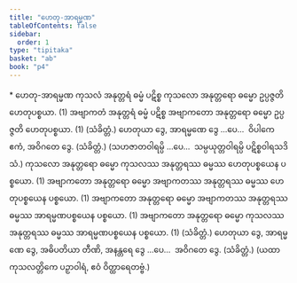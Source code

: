 ```yaml
---
title: "ဟေတု-အာရမ္မဏ"
tableOfContents: false
sidebar:
  order: 1
type: "tipitaka"
basket: "ab"
book: "p4"
---
```



<DynamicBreadcrumb />

<Paragraph type="center" book="p4">
* ဟေတု-အာရမ္မဏ
</Paragraph>

<Division number="57" book="p4" e="ch" v="39" p="616">

<Paragraph number="1683" book="p4">
ကုသလံ အနုတ္တရံ ဓမ္မံ ပဋိစ္စ ကုသလော အနုတ္တရော ဓမ္မော ဥပ္ပဇ္ဇတိ ဟေတုပစ္စယာ. (1)
</Paragraph>

<Paragraph number="1684" book="p4">
အဗျာကတံ အနုတ္တရံ ဓမ္မံ ပဋိစ္စ အဗျာကတော အနုတ္တရော ဓမ္မော ဥပ္ပဇ္ဇတိ ဟေတုပစ္စယာ. (1) (သံခိတ္တံ.)
</Paragraph>

<Paragraph number="1685" book="p4">
ဟေတုယာ ဒွေ, အာရမ္မဏေ ဒွေ …ပေ…  ဝိပါကေ ဧကံ, အဝိဂတေ ဒွေ. (သံခိတ္တံ.)
</Paragraph>

<Paragraph number="1686" book="p4">
(သဟဇာတဝါရမ္ပိ …ပေ…  သမ္ပယုတ္တဝါရမ္ပိ ပဋိစ္စဝါရသဒိသံ.)
</Paragraph>

</Division>
<Division number="58" book="p4" e="ch" v="39" p="616">

<Paragraph number="1687" book="p4">
ကုသလော အနုတ္တရော ဓမ္မော ကုသလဿ အနုတ္တရဿ ဓမ္မဿ ဟေတုပစ္စယေန ပစ္စယော. (1)
</Paragraph>

<Paragraph number="1688" book="p4">
အဗျာကတော အနုတ္တရော ဓမ္မော အဗျာကတဿ အနုတ္တရဿ ဓမ္မဿ ဟေတုပစ္စယေန ပစ္စယော. (1)
</Paragraph>

<Paragraph number="1689" book="p4">
အဗျာကတော အနုတ္တရော ဓမ္မော အဗျာကတဿ အနုတ္တရဿ ဓမ္မဿ အာရမ္မဏပစ္စယေန ပစ္စယော. (1)
</Paragraph>

<Paragraph number="1690" book="p4">
အဗျာကတော အနုတ္တရော ဓမ္မော ကုသလဿ အနုတ္တရဿ ဓမ္မဿ အာရမ္မဏပစ္စယေန ပစ္စယော. (1) (သံခိတ္တံ.)
</Paragraph>

</Division>
<Division number="59" book="p4" e="ch" v="39" p="616">

<Paragraph number="1691" book="p4">
ဟေတုယာ ဒွေ, အာရမ္မဏေ ဒွေ, အဓိပတိယာ တီဏိ, အနန္တရေ ဒွေ …ပေ…  အဝိဂတေ ဒွေ. (သံခိတ္တံ.)
</Paragraph>

<Paragraph number="1692" book="p4">
(ယထာ ကုသလတ္တိကေ ပဉှာဝါရံ, ဧဝံ ဝိတ္ထာရေတဗ္ဗံ.)
</Paragraph>
</Division>